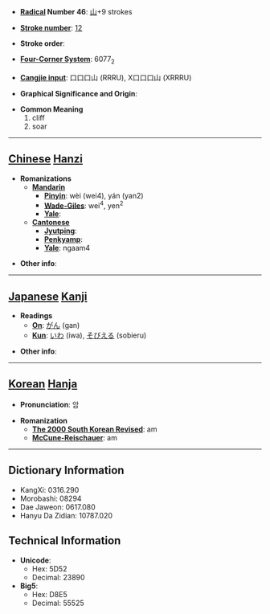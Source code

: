 * '''[[Wiktionary:Chinese radical index| Radical]] Number 46''': [[Wiktionary:Chinese radical index 山|山]]+9 strokes

* '''[[Wiktionary:Chinese total strokes index|Stroke number]]''': [[Wiktionary:Chinese total strokes index 12|12]]

* '''Stroke order''': 

* '''[[Wiktionary:Chinese four corner index|Four-Corner System]]''': 6077<sub>2</sub>

* '''[[Wiktionary:Chinese Cangjie index|Cangjie input]]''': 口口口山 (RRRU), X口口口山 (XRRRU)

* '''Graphical Significance and Origin''': 

* '''Common Meaning'''
*#cliff
*# soar


----

== [[Chinese]] [[Hanzi]] ==

* '''Romanizations'''
** '''[[Mandarin]]'''
*** '''[[Pinyin]]''': wèi (wei4), yán (yan2)
*** '''[[Wade-Giles]]''': wei<sup>4</sup>, yen<sup>2</sup>
*** '''[[Yale]]''': 
** '''[[Cantonese]]'''
*** '''[[Jyutping]]''':
*** '''[[Penkyamp]]''': 
*** '''[[Yale]]''': ngaam4

* '''Other info''': 

----

== [[Japanese]] [[Kanji]] ==

* '''Readings'''
** '''[[On]]''': [[がん]] (gan)
** '''[[Kun]]''': [[いわ]] (iwa), [[そびえる]] (sobieru)

* '''Other info''':  

----

== [[Korean]] [[Hanja]] ==

* '''Pronunciation''': 암

* '''Romanization'''
** '''[[The 2000 South Korean Revised Romanization|The 2000 South Korean Revised]]''': am
** '''[[McCune-Reischauer]]''': am

----

== Dictionary Information ==

* KangXi: 0316.290
* Morobashi: 08294
* Dae Jaweon: 0617.080
* Hanyu Da Zidian: 10787.020

== Technical Information ==

* '''Unicode''':
** Hex: 5D52
** Decimal: 23890
* '''Big5''':
** Hex: D8E5
** Decimal: 55525